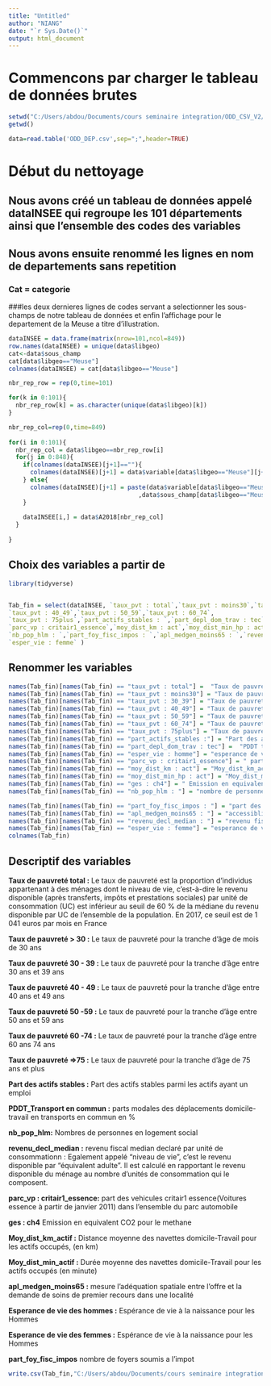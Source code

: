 ---
title: "Untitled"
author: "NIANG"
date: "`r Sys.Date()`"
output: html_document
---



# Commencons par charger le tableau de données brutes


```{r}

setwd("C:/Users/abdou/Documents/cours seminaire integration/ODD_CSV_V2/")
getwd()

data=read.table('ODD_DEP.csv',sep=";",header=TRUE)

```


# Début du nettoyage

## Nous avons créé un tableau de données appelé dataINSEE qui regroupe les 101 départements ainsi que l'ensemble des codes des variables
## Nous avons ensuite renommé les lignes en nom de departements sans repetition
### Cat = categorie
###les deux dernieres lignes de codes servant a selectionner les sous-champs de notre tableau de données     et enfin l'affichage pour le departement de la Meuse a titre d'illustration.

```{r}
dataINSEE = data.frame(matrix(nrow=101,ncol=849))
row.names(dataINSEE) = unique(data$libgeo)
cat<-data$sous_champ
cat[data$libgeo=="Meuse"]
colnames(dataINSEE) = cat[data$libgeo=="Meuse"]

nbr_rep_row = rep(0,time=101)

for(k in 0:101){
  nbr_rep_row[k] = as.character(unique(data$libgeo)[k])
}

nbr_rep_col=rep(0,time=849)
      
for(i in 0:101){
  nbr_rep_col = data$libgeo==nbr_rep_row[i]
  for(j in 0:848){
    if(colnames(dataINSEE)[j+1]==""){
      colnames(dataINSEE)[j+1] = data$variable[data$libgeo=="Meuse"][j+1]
    } else{
      colnames(dataINSEE)[j+1] = paste(data$variable[data$libgeo=="Meuse"][j+1]
                                    ,data$sous_champ[data$libgeo=="Meuse"][j+1],sep=" : ")
    }
    
    dataINSEE[i,] = data$A2018[nbr_rep_col]
  }
  
}
```


## Choix des variables a partir de


```{r}
library(tidyverse)


Tab_fin = select(dataINSEE, `taux_pvt : total`,`taux_pvt : moins30`,`taux_pvt : 30_39`,
`taux_pvt : 40_49`,`taux_pvt : 50_59`,`taux_pvt : 60_74`,
`taux_pvt : 75plus`,`part_actifs_stables : `,`part_depl_dom_trav : tec`, `esper_vie : homme`,
`parc_vp : critair1_essence`,`moy_dist_km : act`,`moy_dist_min_hp : act`,`ges : ch4`,
`nb_pop_hlm : `,`part_foy_fisc_impos : `,`apl_medgen_moins65 : `,`revenu_decl_median : `,
`esper_vie : femme` )
```

## Renommer les variables

```{r}

names(Tab_fin)[names(Tab_fin) == "taux_pvt : total"] =  "Taux de pauvrete total"
names(Tab_fin)[names(Tab_fin) == "taux_pvt : moins30"] = "Taux de pauvrete > 30 "
names(Tab_fin)[names(Tab_fin) == "taux_pvt : 30_39"] = "Taux de pauvrete 30 - 39"
names(Tab_fin)[names(Tab_fin) == "taux_pvt : 40_49"] = "Taux de pauvrete 40 - 49"
names(Tab_fin)[names(Tab_fin) == "taux_pvt : 50_59"] = "Taux de pauvrete 50 -59"
names(Tab_fin)[names(Tab_fin) == "taux_pvt : 60_74"] = "Taux de pauvrete 60 -74"
names(Tab_fin)[names(Tab_fin) == "taux_pvt : 75plus"] = "Taux de pauvrete => 75"
names(Tab_fin)[names(Tab_fin) == "part_actifs_stables :"] = "Part des actifs stables :"
names(Tab_fin)[names(Tab_fin) == "part_depl_dom_trav : tec"] =  "PDDT tec"
names(Tab_fin)[names(Tab_fin) == "esper_vie : homme"] = "esperance de vie homme"
names(Tab_fin)[names(Tab_fin) == "parc_vp : critair1_essence"] = " part des vehicules criticair 1 essence"
names(Tab_fin)[names(Tab_fin) == "moy_dist_km : act"] = "Moy_dist_km_actif"
names(Tab_fin)[names(Tab_fin) == "moy_dist_min_hp : act"] = "Moy_dist_min_actif"
names(Tab_fin)[names(Tab_fin) == "ges : ch4"] = " Emission en equivalent CO2 pour le methane"
names(Tab_fin)[names(Tab_fin) == "nb_pop_hlm : "] = "nombre de personnes en logement social"

names(Tab_fin)[names(Tab_fin) == "part_foy_fisc_impos : "] = "part des foyers fiscaux imposés"
names(Tab_fin)[names(Tab_fin) == "apl_medgen_moins65 : "] = "accessiblité potentielle au medecins generalistes"
names(Tab_fin)[names(Tab_fin) == "revenu_decl_median : "] = "revenu fiscal median declaré par unité"
names(Tab_fin)[names(Tab_fin) == "esper_vie : femme"] = "esperance de vie des femme"
colnames(Tab_fin)

```

## Descriptif des variables


**Taux de pauvreté total :** Le taux de pauvreté est la proportion d’individus appartenant à des ménages dont le niveau de vie, c’est-à-dire le revenu disponible (après transferts, impôts et prestations sociales) par unité de consommation (UC) est inférieur au seuil de 60 % de la médiane du revenu disponible par UC de l’ensemble de la population. En 2017, ce seuil est de 1 041 euros par mois en France

**Taux de pauvreté > 30 :** Le taux de pauvreté pour la tranche d’âge de mois de 30 ans

**Taux de pauvreté 30 - 39 :** Le taux de pauvreté pour la tranche d’âge entre 30 ans et 39 ans

**Taux de pauvreté 40 - 49 :** Le taux de pauvreté pour la tranche d’âge entre 40 ans et 49 ans

**Taux de pauvreté 50 -59 :** Le taux de pauvreté pour la tranche d’âge entre 50 ans et 59 ans

**Taux de pauvreté 60 -74 :** Le taux de pauvreté pour la tranche d’âge entre 60 ans 74 ans

**Taux de pauvreté =>75 :** Le taux de pauvreté pour la tranche d’âge de 75 ans et plus

**Part des actifs stables :**  Part des actifs stables parmi les actifs ayant un emploi

**PDDT_Transport en commun :** parts modales des déplacements domicile-travail en
transports en commun en %

**nb_pop_hlm:** Nombres de personnes en logement social

**revenu_decl_median :** revenu fiscal median declaré par unité de consommationn : 
Egalement appelé "niveau de vie", c'est le revenu disponible par "équivalent adulte". Il est calculé en rapportant le revenu disponible du ménage au nombre d'unités de consommation qui le composent.

**parc_vp : critair1_essence:** part des vehicules critair1 essence(Voitures essence à partir de janvier 2011) dans l'ensemble du parc automobile

**ges : ch4** Emission en equivalent CO2 pour le methane

**Moy_dist_km_actif :** Distance moyenne des navettes domicile-Travail pour les actifs occupés, (en km)

**Moy_dist_min_actif :** Durée moyenne des navettes domicile-Travail pour les actifs occupés (en minute)

**apl_medgen_moins65 :** mesure l’adéquation spatiale entre l’offre et la demande de soins de premier recours dans une localité

**Esperance de vie des hommes :** Espérance de vie à la naissance pour les Hommes

**Esperance de vie des femmes :** Espérance de vie à la naissance pour les Hommes

**part_foy_fisc_impos**  nombre de foyers soumis a l'impot


```{r}
write.csv(Tab_fin,"C:/Users/abdou/Documents/cours seminaire integration/tableauFinal.csv", row.names = FALSE)

```


